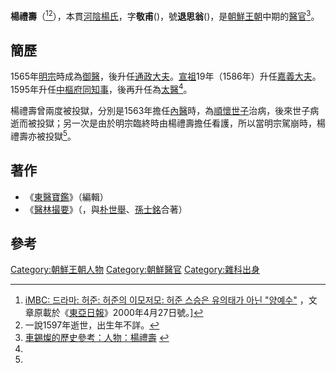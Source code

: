 {{noteTA
|1=zh-hans:朴; zh-hant:朴;
}}
{{Infobox Korean name
| hanja = 楊禮壽
| hangul = 양예수
| rr = Yang ye su
| mr = Yang ye su
}}
'''楊禮壽'''（{{bd|1530年||1600年|catIdx=Y楊禮壽}}<ref>[http://www.imbc.com/broad/tv/drama/dmzone/etc/1325090_1650.html iMBC: 드라마: 허준: 허준의 이모저모: 허준 스승은 유의태가 아닌 "양예수"] {{Wayback|url=http://www.imbc.com/broad/tv/drama/dmzone/etc/1325090_1650.html |date=20190903045700 }}，文章原載於《[[東亞日報|東亞日報]]》2000年4月27日號。]{{ko icon}}</ref><ref>一說1597年逝世，出生年不詳。</ref>），本貫[[河陰楊氏|河陰楊氏]]，字'''敬甫'''({{lang|ko|경보}})，號'''退思翁'''({{lang|ko|퇴사옹}})，是[[朝鮮王朝|朝鮮王朝]]中期的[[醫官|醫官]]<ref name=chasc>[http://mtcha.com.ne.kr/koreaman/sosun/man90-yangyesu.htm 車錫燦的歷史參考：人物：楊禮壽] {{webarchive|url=https://web.archive.org/web/20070329192345/http://mtcha.com.ne.kr/koreaman/sosun/man90-yangyesu.htm |date=2007-03-29 }}{{ko icon}}</ref>。

== 簡歷 ==
1565年[[朝鮮明宗|明宗]]時成為[[御醫|御醫]]，後升任[[通政大夫|通政大夫]]。[[朝鮮宣祖|宣祖]]19年（1586年）升任[[嘉義大夫|嘉義大夫]]。1595年升任[[中樞府同知事|中樞府同知事]]，後再升任為[[太醫|太醫]]<ref name=chasc />。

楊禮壽曾兩度被投獄，分別是1563年擔任[[內醫|內醫]]時，為[[順懷世子|順懷世子]]治病，後來世子病逝而被投獄；另一次是由於明宗臨終時由楊禮壽擔任看護，所以當明宗駕崩時，楊禮壽亦被投獄<ref name=chasc />。

== 著作 ==
* 《[[東醫寶鑑|東醫寶鑑]]》（編輯）
* 《[[醫林撮要|醫林撮要]]》（{{lang|ko|의림촬요}}，與[[朴世舉|朴世舉]]、[[孫士銘|孫士銘]]合著）

== 參考 ==
<references />
{{korea-bio-stub}}

[[Category:朝鮮王朝人物|Category:朝鮮王朝人物]]
[[Category:朝鮮醫官|Category:朝鮮醫官]]
[[Category:雜科出身|Category:雜科出身]]
